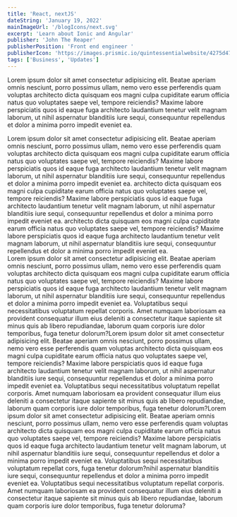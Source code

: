 ```yaml
---
title: 'React, nextJS'
dateString: 'January 19, 2022'
mainImageUrl: '/blogIcons/next.svg'
excerpt: 'Learn about Ionic and Angular'
publisher: 'John The Reaper'
publisherPosition: 'Front end engineer '
publisherIcon: 'https://images.prismic.io/quintessentialwebsite/4275d470-c838-41c2-8593-a0e6792db59e_casual.jpg?auto=format%2Ccompress&fit=max&q=50'
tags: ['Business', 'Updates']
---
```


<BlogHeaderComponent
  title={title}
  dateString={dateString}
  mainImageUrl={mainImageUrl}
  publisher={publisher}
  publisherIcon={publisherIcon}
  publisherPosition={publisherPosition}
/>

<SectionItemComponent topic='Ionic'>
  <p>
    Lorem ipsum dolor sit amet consectetur adipisicing elit. Beatae aperiam
    omnis nesciunt, porro possimus ullam, nemo vero esse perferendis quam
    voluptas architecto dicta quisquam eos magni culpa cupiditate earum officia
    natus quo voluptates saepe vel, tempore reiciendis? Maxime labore
    perspiciatis quos id eaque fuga architecto laudantium tenetur velit magnam
    laborum, ut nihil aspernatur blanditiis iure sequi, consequuntur repellendus
    et dolor a minima porro impedit eveniet ea.
  </p>
</SectionItemComponent>

<SectionItemComponent topic='Angular'>
  Lorem ipsum dolor sit amet consectetur adipisicing elit. Beatae aperiam omnis
  nesciunt, porro possimus ullam, nemo vero esse perferendis quam voluptas
  architecto dicta quisquam eos magni culpa cupiditate earum officia natus quo
  voluptates saepe vel, tempore reiciendis? Maxime labore perspiciatis quos id
  eaque fuga architecto laudantium tenetur velit magnam laborum, ut nihil
  aspernatur blanditiis iure sequi, consequuntur repellendus et dolor a minima
  porro impedit eveniet ea. architecto dicta quisquam eos magni culpa cupiditate
  earum officia natus quo voluptates saepe vel, tempore reiciendis? Maxime
  labore perspiciatis quos id eaque fuga architecto laudantium tenetur velit
  magnam laborum, ut nihil aspernatur blanditiis iure sequi, consequuntur
  repellendus et dolor a minima porro impedit eveniet ea. architecto dicta
  quisquam eos magni culpa cupiditate earum officia natus quo voluptates saepe
  vel, tempore reiciendis? Maxime labore perspiciatis quos id eaque fuga
  architecto laudantium tenetur velit magnam laborum, ut nihil aspernatur
  blanditiis iure sequi, consequuntur repellendus et dolor a minima porro
  impedit eveniet ea.
</SectionItemComponent>
<br/>
<SectionItemComponent topic='Filler'>
  Lorem ipsum dolor sit amet consectetur adipisicing elit. Beatae aperiam omnis
  nesciunt, porro possimus ullam, nemo vero esse perferendis quam voluptas
  architecto dicta quisquam eos magni culpa cupiditate earum officia natus quo
  voluptates saepe vel, tempore reiciendis? Maxime labore perspiciatis quos id
  eaque fuga architecto laudantium tenetur velit magnam laborum, ut nihil
  aspernatur blanditiis iure sequi, consequuntur repellendus et dolor a minima
  porro impedit eveniet ea. Voluptatibus sequi necessitatibus voluptatum
  repellat corporis. Amet numquam laboriosam ea provident consequatur illum eius
  deleniti a consectetur itaque sapiente sit minus quis ab libero repudiandae,
  laborum quam corporis iure dolor temporibus, fuga tenetur dolorum?Lorem ipsum
  dolor sit amet consectetur adipisicing elit. Beatae aperiam omnis nesciunt,
  porro possimus ullam, nemo vero esse perferendis quam voluptas architecto
  dicta quisquam eos magni culpa cupiditate earum officia natus quo voluptates
  saepe vel, tempore reiciendis? Maxime labore perspiciatis quos id eaque fuga
  architecto laudantium tenetur velit magnam laborum, ut nihil aspernatur
  blanditiis iure sequi, consequuntur repellendus et dolor a minima porro
  impedit eveniet ea. Voluptatibus sequi necessitatibus voluptatum repellat
  corporis. Amet numquam laboriosam ea provident consequatur illum eius deleniti
  a consectetur itaque sapiente sit minus quis ab libero repudiandae, laborum
  quam corporis iure dolor temporibus, fuga tenetur dolorum?Lorem ipsum dolor
  sit amet consectetur adipisicing elit. Beatae aperiam omnis nesciunt, porro
  possimus ullam, nemo vero esse perferendis quam voluptas architecto dicta
  quisquam eos magni culpa cupiditate earum officia natus quo voluptates saepe
  vel, tempore reiciendis? Maxime labore perspiciatis quos id eaque fuga
  architecto laudantium tenetur velit magnam laborum, ut nihil aspernatur
  blanditiis iure sequi, consequuntur repellendus et dolor a minima porro
  impedit eveniet ea. Voluptatibus sequi necessitatibus voluptatum repellat
  cors, fuga tenetur dolorum?nihil aspernatur blanditiis iure sequi,
  consequuntur repellendus et dolor a minima porro impedit eveniet ea.
  Voluptatibus sequi necessitatibus voluptatum repellat corporis. Amet numquam
  laboriosam ea provident consequatur illum eius deleniti a consectetur itaque
  sapiente sit minus quis ab libero repudiandae, laborum quam corporis iure
  dolor temporibus, fuga tenetur doloruma?
</SectionItemComponent>